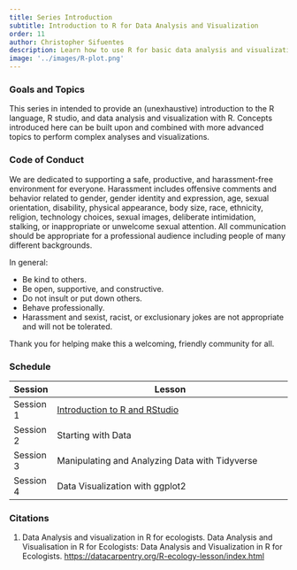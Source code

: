 ```yaml
---
title: Series Introduction
subtitle: Introduction to R for Data Analysis and Visualization
order: 11
author: Christopher Sifuentes
description: Learn how to use R for basic data analysis and visualization.
image: '../images/R-plot.png'
---
```


### Goals and Topics

This series in intended to provide an (unexhaustive) introduction to the R language, R studio, and data analysis and visualization with R. Concepts introduced here can be built upon and combined with more advanced topics to perform complex analyses and visualizations.

### Code of Conduct

We are dedicated to supporting a safe, productive, and harassment-free environment for everyone. Harassment includes offensive comments and behavior related to gender, gender identity and expression, age, sexual orientation, disability, physical appearance, body size, race, ethnicity, religion, technology choices, sexual images, deliberate intimidation, stalking, or inappropriate or unwelcome sexual attention. All communication should be appropriate for a professional audience including people of many different backgrounds.

In general: 

- Be kind to others.
- Be open, supportive, and constructive.
- Do not insult or put down others.
- Behave professionally.
- Harassment and sexist, racist, or exclusionary jokes are not appropriate and will not be tolerated.

Thank you for helping make this a welcoming, friendly community for all.

### Schedule

+-------------+----------------------------------------------------------------------------+
| Session     | Lesson                                                                     |
+=============+============================================================================+
| Session 1   | [Introduction to R and RStudio](./introduction-to-r-and-rstudio.qmd)       |
+-------------+----------------------------------------------------------------------------+
| Session 2   | Starting with Data                                                         |
+-------------+----------------------------------------------------------------------------+
| Session 3   | Manipulating and Analyzing Data with Tidyverse                             |
+-------------+----------------------------------------------------------------------------+
| Session 4   | Data Visualization with ggplot2                                            |
+-------------+----------------------------------------------------------------------------+

### Citations

1. Data Analysis and visualization in R for ecologists. Data Analysis and Visualisation in R for Ecologists: Data Analysis and Visualization in R for Ecologists. <https://datacarpentry.org/R-ecology-lesson/index.html> 
